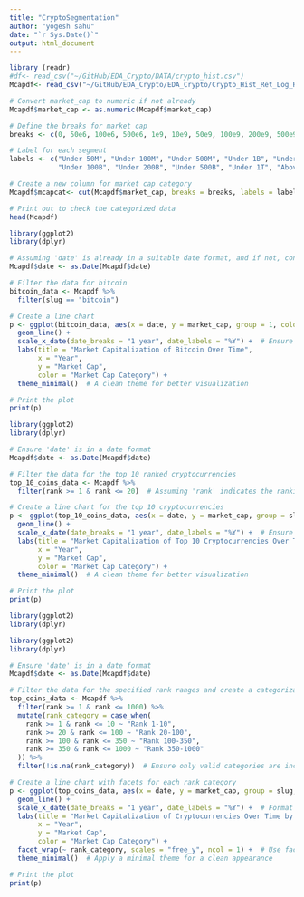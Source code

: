 ```yaml
---
title: "CryptoSegmentation"
author: "yogesh sahu"
date: "`r Sys.Date()`"
output: html_document
---
```


```r
library (readr)
#df<- read_csv("~/GitHub/EDA_Crypto/DATA/crypto_hist.csv")
Mcapdf<- read_csv("~/GitHub/EDA_Crypto/EDA_Crypto/Crypto_Hist_Ret_Log_Rank_Code.csv")
```

```r
# Convert market_cap to numeric if not already
Mcapdf$market_cap <- as.numeric(Mcapdf$market_cap)

# Define the breaks for market cap
breaks <- c(0, 50e6, 100e6, 500e6, 1e9, 10e9, 50e9, 100e9, 200e9, 500e9, 1e12, Inf)  # Ends are inclusive

# Label for each segment
labels <- c("Under 50M", "Under 100M", "Under 500M", "Under 1B", "Under 10B", "Under 50B", 
            "Under 100B", "Under 200B", "Under 500B", "Under 1T", "Above 1T")

# Create a new column for market cap category
Mcapdf$mcapcat<- cut(Mcapdf$market_cap, breaks = breaks, labels = labels, include.lowest = TRUE)

# Print out to check the categorized data
head(Mcapdf)

```

```r
library(ggplot2)
library(dplyr)

# Assuming 'date' is already in a suitable date format, and if not, convert it
Mcapdf$date <- as.Date(Mcapdf$date)

# Filter the data for bitcoin
bitcoin_data <- Mcapdf %>%
  filter(slug == "bitcoin")

# Create a line chart
p <- ggplot(bitcoin_data, aes(x = date, y = market_cap, group = 1, color = mcapcat)) +
  geom_line() +
  scale_x_date(date_breaks = "1 year", date_labels = "%Y") +  # Ensure x-axis labels are years
  labs(title = "Market Capitalization of Bitcoin Over Time",
       x = "Year",
       y = "Market Cap",
       color = "Market Cap Category") +
  theme_minimal()  # A clean theme for better visualization

# Print the plot
print(p)

```
```r
library(ggplot2)
library(dplyr)

# Ensure 'date' is in a date format
Mcapdf$date <- as.Date(Mcapdf$date)

# Filter the data for the top 10 ranked cryptocurrencies
top_10_coins_data <- Mcapdf %>%
  filter(rank >= 1 & rank <= 20)  # Assuming 'rank' indicates the ranking of the cryptocurrencies

# Create a line chart for the top 10 cryptocurrencies
p <- ggplot(top_10_coins_data, aes(x = date, y = market_cap, group = slug, color = mcapcat)) +
  geom_line() +
  scale_x_date(date_breaks = "1 year", date_labels = "%Y") +  # Ensure x-axis labels are years
  labs(title = "Market Capitalization of Top 10 Cryptocurrencies Over Time",
       x = "Year",
       y = "Market Cap",
       color = "Market Cap Category") +
  theme_minimal()  # A clean theme for better visualization

# Print the plot
print(p)

```

```r
library(ggplot2)
library(dplyr)

library(ggplot2)
library(dplyr)

# Ensure 'date' is in a date format
Mcapdf$date <- as.Date(Mcapdf$date)

# Filter the data for the specified rank ranges and create a categorization variable for faceting
top_coins_data <- Mcapdf %>%
  filter(rank >= 1 & rank <= 1000) %>%
  mutate(rank_category = case_when(
    rank >= 1 & rank <= 10 ~ "Rank 1-10",
    rank >= 20 & rank <= 100 ~ "Rank 20-100",
    rank >= 100 & rank <= 350 ~ "Rank 100-350",
    rank >= 350 & rank <= 1000 ~ "Rank 350-1000"
  )) %>%
  filter(!is.na(rank_category))  # Ensure only valid categories are included

# Create a line chart with facets for each rank category
p <- ggplot(top_coins_data, aes(x = date, y = market_cap, group = slug, color = mcapcat)) +
  geom_line() +
  scale_x_date(date_breaks = "1 year", date_labels = "%Y") +  # Format the x-axis labels as years
  labs(title = "Market Capitalization of Cryptocurrencies Over Time by Rank Category",
       x = "Year",
       y = "Market Cap",
       color = "Market Cap Category") +
  facet_wrap(~ rank_category, scales = "free_y", ncol = 1) +  # Use facet_wrap to organize the plots
  theme_minimal()  # Apply a minimal theme for a clean appearance

# Print the plot
print(p)


```



